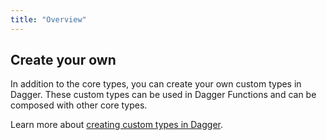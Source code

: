 ```yaml
---
title: "Overview"
---
```


## Create your own

In addition to the core types, you can create your own custom types in Dagger. These custom types can be used in Dagger Functions and can be composed with other core types. 

Learn more about [creating custom types in Dagger](../extending/index.mdx).

